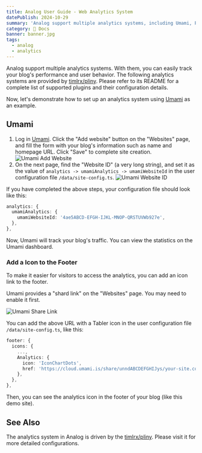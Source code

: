 ```yaml
---
title: Analog User Guide - Web Analytics System
datePublish: 2024-10-29
summary: 'Analog support multiple analytics systems, including Umami, Posthog, Google Analytics, Plausible, and Simple Analytics.'
category: 🌈 Docs
banner: banner.jpg
tags:
  - analog
  - analytics
---
```


Analog support multiple analytics systems. With them, you can easily track your blog's performance and user behavior.
The following analytics systems are provided by [timlrx/pliny](https://github.com/timlrx/pliny). Please refer to its README for a complete list of supported plugins and their configuration details.

Now, let's demonstrate how to set up an analytics system using [Umami](https://umami.is) as an example.

## Umami

1. Log in [Umami](https://umami.is). Click the "Add website" button on the "Websites" page, and fill the form with your blog's information such as name and homepage URL. Click "Save" to complete site creation.
  ![Umami Add Website](umami-add-website.png "Add website information on Umami")
2. On the next page, find the "Website ID" (a very long string), and set it as the value of `analytics -> umamiAnalytics -> umamiWebsiteId` in the  user configuration file `/data/site-config.ts`.
  ![Umami Website ID](umami-website-id.png "Find the Website ID on Umami")

If you have completed the above steps, your configuration file should look like this:

```typescript
analytics: {
  umamiAnalytics: {
    umamiWebsiteId: '4ae5ABCD-EFGH-IJKL-MNOP-QRSTUVWb927e',
  },
},
```

Now, Umami will track your blog's traffic. You can view the statistics on the Umami dashboard.

### Add a Icon to the Footer

To make it easier for visitors to access the analytics, you can add an icon link to the footer.

Umami provides a "shard link" on the "Websites" page. You may need to enable it first.

![Umami Share Link](umami-share-link.png "Find the Share Link on Umami")

You can add the above URL with a Tabler icon in the user configuration file `/data/site-config.ts`, like this:

```typescript {4-7} showLineNumbers=1
footer: {
  icons: {
    ...,
    Analytics: {
      icon: 'IconChartDots',
      href: 'https://cloud.umami.is/share/unndABCDEFGHIJys/your-site.com',
    },
  },
},
```

Then, you can see the analytics icon in the footer of your blog (like this demo site).

## See Also

The analytics system in Analog is driven by the [timlrx/pliny](https://github.com/timlrx/pliny).
Please visit it for more detailed configurations.
